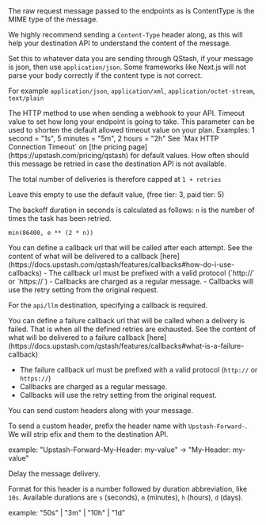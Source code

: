 <ParamField body="body" type="string">
  The raw request message passed to the endpoints as is
</ParamField>

<ParamField header="Content-Type" type="string" >
ContentType is the MIME type of the message.

We highly recommend sending a `Content-Type` header along, as this will help
your destination API to understand the content of the message.

Set this to whatever data you are sending through QStash, if your message is json, then use `application/json`.
Some frameworks like Next.js will not parse your body correctly if the content type is not correct.

For example `application/json`, `application/xml`, `application/octet-stream`,
`text/plain`
</ParamField>

<ParamField header="Upstash-Method" type="string" default="POST" >
	The HTTP method to use when sending a webhook to your API.
</ParamField>

<ParamField header="Upstash-Timeout" type="string" >
  Timeout value to set how long your endpoint is going to take. 
  This parameter can be used to shorten the default allowed timeout value on your plan. Examples: 1 second = "1s", 5 minutes = "5m", 2 hours = "2h"
  See `Max HTTP Connection Timeout` on [the pricing page](https://upstash.com/pricing/qstash) for default values.
</ParamField>


<ParamField header="Upstash-Retries" type="int" default={3} >
 How often should this message be retried in case the destination API is not available.

The total number of deliveries is therefore capped at `1 + retries`

Leave this empty to use the default value, (free tier: 3, paid tier: 5)

The backoff duration in seconds is calculated as follows: `n` is the number of
times the task has been retried.

`min(86400, e ** (2 * n))`
</ParamField>

<ParamField header="Upstash-Callback" type="string" >
You can define a callback url that will be called after each attempt. 
See the content of what will be delivered to a callback [here](https://docs.upstash.com/qstash/features/callbacks#how-do-i-use-callbacks) 
- The callback url must be prefixed with a valid protocol (`http://` or `https://`)
- Callbacks are charged as a regular message.
- Callbacks will use the retry setting from the original request.

For the `api/llm` destination, specifying a callback is required.
</ParamField>

<ParamField header="Upstash-Failure-Callback" type="string" >
You can define a failure callback url that will be called when a delivery is failed. 
That is when all the defined retries are exhausted.
See the content of what will be delivered to a failure callback [here](https://docs.upstash.com/qstash/features/callbacks#what-is-a-failure-callback) 

- The failure callback url must be prefixed with a valid protocol (`http://` or `https://`)
- Callbacks are charged as a regular message.
- Callbacks will use the retry setting from the original request.
</ParamField>

<ParamField header="Upstash-Forward-*" type="string" >
 You can send custom headers along with your message.

To send a custom header, prefix the header name with `Upstash-Forward-`. We will
strip efix and them to the destination API.

example: "Upstash-Forward-My-Header: my-value" -> "My-Header: my-value"
</ParamField>

<ParamField header="Upstash-Delay" type="string" >
Delay the message delivery.

Format for this header is a number followed by duration abbreviation, like
`10s`. Available durations are `s` (seconds), `m` (minutes), `h` (hours), `d`
(days).

example: "50s" | "3m" | "10h" | "1d"
</ParamField>
